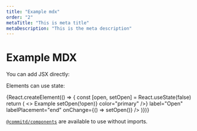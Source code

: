 ```yaml
---
title: "Example mdx"
order: "2"
metaTitle: "This is meta title"
metaDescription: "This is the meta description"
---
```




# Example MDX

You can add JSX directly:

<Loader />

Elements can use state:

<Card my={3}>
  <CardContent>
  {React.createElement(() =>  {
    const [open, setOpen] = React.useState(false)
    return (
      <>
      <FormControl component="fieldset">
      <FormLabel component="legend">Example</FormLabel>
      <FormGroup aria-label="position" row>
        <FormControlLabel
          control={<Checkbox checked={open} onChange={() => setOpen(!open)} color="primary" />}
          label="Open"
          labelPlacement="end"
          onChange={() => setOpen()}
        />
      </FormGroup>
    </FormControl>
    <Collapse in={open}>
      <Box p={4}>
       <Loader color="primary" variant={'spin'} size={100}/>
      </Box>
    </Collapse>
    </>
    )})}
  </CardContent>
</Card>

[`@commitd/components`](https://committed.software/components) are available to use without imports.

